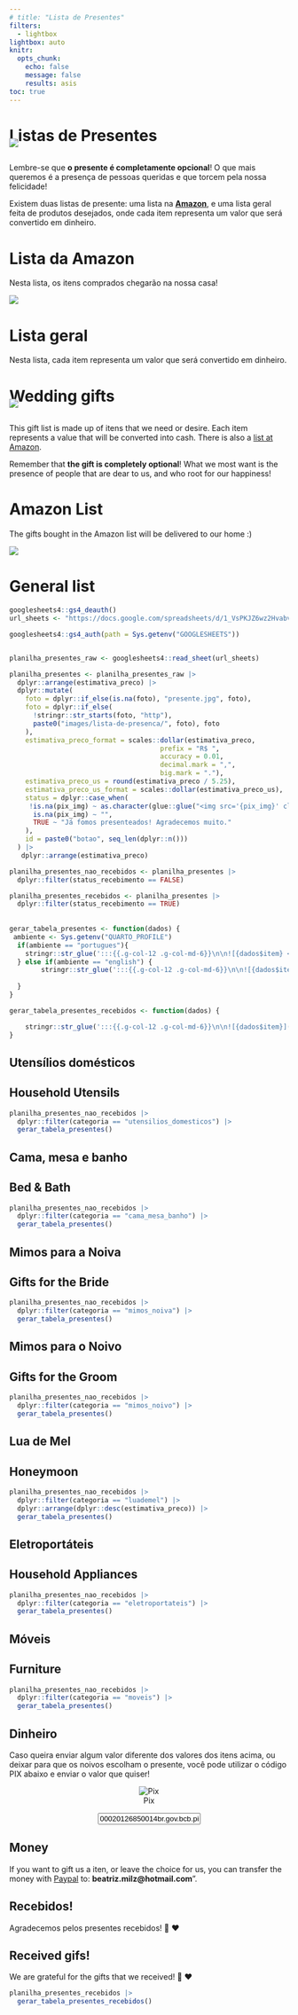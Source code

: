 ```yaml
---
# title: "Lista de Presentes"
filters:
  - lightbox
lightbox: auto
knitr:
  opts_chunk: 
    echo: false
    message: false
    results: asis
toc: true
---
```


::: {.content-visible when-profile="portugues"}
# Listas de Presentes

![](images/floral.jpg){.nolightbox fig-align="center" style="margin-top: -30px;"}

Lembre-se que **o presente é completamente opcional**! O que mais queremos é a presença de pessoas queridas e que torcem pela nossa felicidade!

Existem duas listas de presente: uma lista na [**Amazon**](https://www.amazon.com.br/hz/wishlist/ls/UO6CJ6NL8M7D?ref_=wl_share), e uma lista geral feita de produtos desejados, onde cada item representa um valor que será convertido em dinheiro.

# Lista da Amazon

Nesta lista, os itens comprados chegarão na nossa casa!

[![](images/amazon.jpeg){fig-align="center"}](https://www.amazon.com.br/hz/wishlist/ls/UO6CJ6NL8M7D?ref_=wl_share)

# Lista geral

Nesta lista, cada item representa um valor que será convertido em dinheiro.
:::

::: {.content-visible when-profile="english"}
# Wedding gifts

![](images/floral.jpg){.nolightbox fig-align="center" style="margin-top: -30px;"}

This gift list is made up of itens that we need or desire. Each item represents a value that will be converted into cash. There is also a [list at Amazon](https://www.amazon.com.br/hz/wishlist/ls/UO6CJ6NL8M7D?ref_=wl_share).



Remember that **the gift is completely optional**! What we most want is the presence of people that are dear to us, and who root for our happiness!

# Amazon List

The gifts bought in the Amazon list will be delivered to our home :)

[![](images/amazon.jpeg){fig-align="center"}](https://www.amazon.com.br/hz/wishlist/ls/UO6CJ6NL8M7D?ref_=wl_share)

# General list
:::

```r

googlesheets4::gs4_deauth()
url_sheets <- "https://docs.google.com/spreadsheets/d/1_VsPKJZ6wz2HvabvGI6V-oW-1923KE_FyfKsvy-T2yc/edit#gid=0"

googlesheets4::gs4_auth(path = Sys.getenv("GOOGLESHEETS"))


planilha_presentes_raw <- googlesheets4::read_sheet(url_sheets) 

planilha_presentes <- planilha_presentes_raw |> 
  dplyr::arrange(estimativa_preco) |> 
  dplyr::mutate(
    foto = dplyr::if_else(is.na(foto), "presente.jpg", foto),
    foto = dplyr::if_else(
      !stringr::str_starts(foto, "http"),
      paste0("images/lista-de-presenca/", foto), foto
    ),
    estimativa_preco_format = scales::dollar(estimativa_preco,
                                      prefix = "R$ ", 
                                      accuracy = 0.01,
                                      decimal.mark = ",", 
                                      big.mark = "."),
    estimativa_preco_us = round(estimativa_preco / 5.25),
    estimativa_preco_us_format = scales::dollar(estimativa_preco_us),
    status = dplyr::case_when(
     !is.na(pix_img) ~ as.character(glue::glue("<img src='{pix_img}' class='img-fluid figure-img'/>")),
      is.na(pix_img) ~ "",
      TRUE ~ "Já fomos presenteados! Agradecemos muito."
    ),
    id = paste0("botao", seq_len(dplyr::n()))
  ) |> 
   dplyr::arrange(estimativa_preco)

planilha_presentes_nao_recebidos <- planilha_presentes |> 
  dplyr::filter(status_recebimento == FALSE)

planilha_presentes_recebidos <- planilha_presentes |> 
  dplyr::filter(status_recebimento == TRUE)
  
  
gerar_tabela_presentes <- function(dados) {
 ambiente <- Sys.getenv("QUARTO_PROFILE")
  if(ambiente == "portugues"){
    stringr::str_glue(':::{{.g-col-12 .g-col-md-6}}\n\n![{dados$item} <br> **{dados$estimativa_preco_format}**]({dados$foto}){{group="fotos" description="Caso você queira nos presentear com este item, envie um pix com o valor para<br/>{dados$status}<br/>Se quiser usar o código PIX, copie o texto abaixo <br/><input type=\'text\' value=\'{dados$pix_code}\' id=\'{dados$id}\' class=\'copiar-pix\' onClick=\'this.select();\'></input>" }}\n:::\n')
  } else if(ambiente == "english") {
        stringr::str_glue(':::{{.g-col-12 .g-col-md-6}}\n\n![{dados$item_en} <br> **{dados$estimativa_preco_us_format}**]({dados$foto}){{group="fotos" description="If you want to gift us this item, you can transfer **{dados$estimativa_preco_us_format}** with [Paypal](https://www.paypal.com/) to: **beatriz.milz@hotmail.com**" }}\n:::\n')
    
  }
}

gerar_tabela_presentes_recebidos <- function(dados) {

    stringr::str_glue(':::{{.g-col-12 .g-col-md-6}}\n\n![{dados$item}]({dados$foto}){{group="fotos_recebidos"}}\n:::\n')
}

```

::: {.content-visible when-profile="portugues"}
## Utensílios domésticos
:::

::: {.content-visible when-profile="english"}
## Household Utensils
:::

::: grid
```r
planilha_presentes_nao_recebidos |>
  dplyr::filter(categoria == "utensilios_domesticos") |>
  gerar_tabela_presentes()
```
:::

::: {.content-visible when-profile="portugues"}
## Cama, mesa e banho
:::

::: {.content-visible when-profile="english"}
## Bed & Bath
:::

::: grid
```r
planilha_presentes_nao_recebidos |>
  dplyr::filter(categoria == "cama_mesa_banho") |>
  gerar_tabela_presentes()
```
:::

::: {.content-visible when-profile="portugues"}
## Mimos para a Noiva
:::

::: {.content-visible when-profile="english"}
## Gifts for the Bride
:::

::: grid
```r
planilha_presentes_nao_recebidos |> 
  dplyr::filter(categoria == "mimos_noiva") |> 
  gerar_tabela_presentes()
```
:::

::: {.content-visible when-profile="portugues"}
## Mimos para o Noivo
:::

::: {.content-visible when-profile="english"}
## Gifts for the Groom
:::

::: grid
```r
planilha_presentes_nao_recebidos |> 
  dplyr::filter(categoria == "mimos_noivo") |> 
  gerar_tabela_presentes()
```
:::

::: {.content-visible when-profile="portugues"}
## Lua de Mel
:::

::: {.content-visible when-profile="english"}
## Honeymoon
:::

::: grid
```r
planilha_presentes_nao_recebidos |> 
  dplyr::filter(categoria == "luademel") |> 
  dplyr::arrange(dplyr::desc(estimativa_preco)) |> 
  gerar_tabela_presentes()
```
:::

::: {.content-visible when-profile="portugues"}
## Eletroportáteis
:::

::: {.content-visible when-profile="english"}
## Household Appliances
:::

::: grid
```r
planilha_presentes_nao_recebidos |> 
  dplyr::filter(categoria == "eletroportateis") |> 
  gerar_tabela_presentes()
```
:::

::: {.content-visible when-profile="portugues"}
## Móveis
:::

::: {.content-visible when-profile="english"}
## Furniture
:::

::: grid
```r
planilha_presentes_nao_recebidos |> 
  dplyr::filter(categoria == "moveis") |> 
  gerar_tabela_presentes()
```
:::

::: {.content-visible when-profile="portugues"}
# Dinheiro

Caso queira enviar algum valor diferente dos valores dos itens acima, ou deixar para que os noivos escolham o presente, você pode utilizar o código PIX abaixo e enviar o valor que quiser!

<center>

![Pix](https://i.imgur.com/JGPmV6k.png){group="fotos" description="Caso você queira nos presentear com este item, envie um pix desejado usando esse QR CODE, ou copie o número do código PIX abaixo: <br> <input type='text' value='00020126850014br.gov.bcb.pix0136cf692a90-fb2e-48f5-913d-f73f7ed66cc90223Casamento beaeju.com.br5204000053039865802BR5925JULIO ADOLFO ZUCON TRECEN6009SAO PAULO62180514CasamentoGeral63042424' id='pix-geral' class='copiar-pix' onClick='this.select();'></input>"}

<input type='text' value='00020126850014br.gov.bcb.pix0136cf692a90-fb2e-48f5-913d-f73f7ed66cc90223Casamento beaeju.com.br5204000053039865802BR5925JULIO ADOLFO ZUCON TRECEN6009SAO PAULO62180514CasamentoGeral63042424' id='pix-geral' class='copiar-pix' onClick='this.select();'></input>

</center>
:::

::: {.content-visible when-profile="english"}
# Money

If you want to gift us a iten, or leave the choice for us, you can transfer the money with [Paypal](https://www.paypal.com/) to: **beatriz.milz\@hotmail.com**".
:::


::: {.content-visible when-profile="portugues"}
# Recebidos!

Agradecemos pelos presentes recebidos! 🥰 ❤️
:::

::: {.content-visible when-profile="english"}
# Received gifs!

We are grateful for the gifts that we received! 🥰 ❤️
:::


::: grid
```r
planilha_presentes_recebidos |> 
  gerar_tabela_presentes_recebidos()
```
:::
